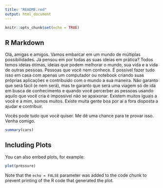 ```yaml
---
title: "README.rmd"
output: html_document
---
```


```r
knitr::opts_chunk$set(echo = TRUE)
```

## R Markdown

Olá, amigas e amigos. Vamos embarcar em um mundo de múltiplas possibilidades. Já pensou em por todas as suas ideias em prática? Todos temos ideias ótimas, ideias que podem melhorar o mundo, sua vida e a vida de outras pessoas. Pessoas que você nem conhece. É possível fazer tudo isso em casa com apenas um computador ou notebook criando suas próprias aplicações e contribuido com o mundo a sua maneira. 
Não garanto que será fácil (e nem será), mas te garanto que será uma viagem só de ida em busca de conhecimento e quando você percerber as pessoas usando aquilo que você cria é impossível não se apaixonar. 
Existem muitos iguais a você e a mim, somos muitos. Existe muita gente boa por aí a fora disposta a ajudar e contribuir. 

Vocês pode tudo que você quiser. Me dê uma chance para te provar isso. Venha comigo.

```r
summary(cars)
```

## Including Plots

You can also embed plots, for example:

```r
plot(pressure)
```

Note that the `echo = FALSE` parameter was added to the code chunk to prevent printing of the R code that generated the plot.
